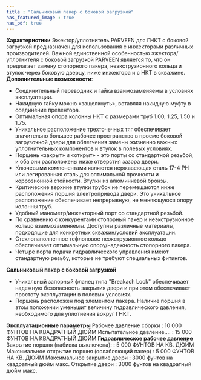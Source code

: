 ```yaml
---
title : "Сальниковый пакер с боковой загрузкой"
has_featured_image : true
has_pdf: true
---
```


**Характеристики**
Эжектор/уплотнитель PARVEEN для ГНКТ с боковой загрузкой предназначен для использования с инжекторами различных производителей. Важной единственной особенностью эжектора/уплотнителя с боковой загрузкой PARVEEN является то, что он предлагает замену стопорного пакера, неэкструзионного кольца и втулок через боковую дверцу, ниже инжектора и с НКТ в скважине.
**Дополнительные возможности**:
* Соединительный переводник и гайка взаимозаменяемы в условиях эксплуатации.
* Накидную гайку можно «защелкнуть», вставляя накидную муфту в соединение превентора.
* Оптимальная опора колонны НКТ с размерами труб 1.00, 1.25, 1.50 и 1.75.
* Уникальное расположение трехточечных тяг обеспечивает значительно большее рабочее пространство в проеме боковой загрузочной двери для облегчения замены жизненно важных уплотнительных компонентов и втулок в полевых условиях.
* Поршень «закрыт» и «открыт» - это порты со стандартной резьбой, и оба они расположены ниже отверстия зазора двери.
* Ключевыми компонентами являются нержавеющая сталь 17-4 PH или легированная сталь для оптимальной прочности и коррозионной стойкости. Втулки из алюминиевой бронзы.
* Критические верхние втулки трубок не перемещаются ниже расположения поршня электропривода двери. Это уникальное расположение обеспечивает непрерывную, не меняющуюся опору колонны труб.
* Удобный манометр/инжекторный порт со стандартной резьбой.
* По сравнению с конкурентами стопорный пакер и неэкструзионное кольцо взаимозаменяемы. Доступны различные материалы, подходящие для конкретных скважин/условий эксплуатации.
* Стеклонаполненное тефлоновое неэкструзионное кольцо обеспечивает оптимальную опору/надежность стопорного пакера.
* Четыре порта подачи гидравлического управления имеют стандартную резьбу, которые не требуют специальных фитингов.

**Сальниковый пакер с боковой загрузкой**
* Уникальный запорный фланец типа "Breakach Lock" обеспечивает надежную безопасность закрытия двери и при этом обеспечивает простоту эксплуатации в полевых условиях.
* Поршень расположен под элементом пакера. Наличие поршня в этом положении уменьшит величину гидравлического давления, необходимого для уплотнения вокруг ГНКТ.

**Эксплуатационные параметры**
Рабочее давление сборки	:	10 000 ФУНТОВ НА КВАДРАТНЫЙ ДЮЙМ
Испытательное давление....	:	15 000 ФУНТОВ НА КВАДРАТНЫЙ ДЮЙМ
**Гидравлическое рабочее давление**
Закрытие поршня (набивка выключена):	:	5 000 ФУНТОВ НА КВ. ДЮЙМ 
Максимальное открытие поршня (ослабляющий пакер)	:	5 000 ФУНТОВ НА КВ. ДЮЙМ 
Максимальное закрытие двери	:	3000 фунтов на квадратный дюйм макс.
Открытие двери	:	3000 фунтов на квадратный дюйм макс.
